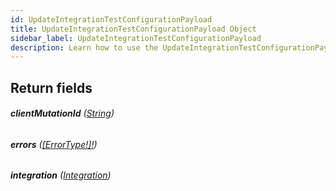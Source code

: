 ```yaml
---
id: UpdateIntegrationTestConfigurationPayload
title: UpdateIntegrationTestConfigurationPayload Object
sidebar_label: UpdateIntegrationTestConfigurationPayload
description: Learn how to use the UpdateIntegrationTestConfigurationPayload Object for Builder's API.
---
```


## Return fields

###### <b>clientMutationId</b> ([String](/docs/composer/builder/api/schema/scalar/String.mdx))

###### <b>errors</b> ([[ErrorType!]!](/docs/composer/builder/api/schema/object/ErrorType.mdx))

###### <b>integration</b> ([Integration](/docs/composer/builder/api/schema/object/Integration.mdx))
